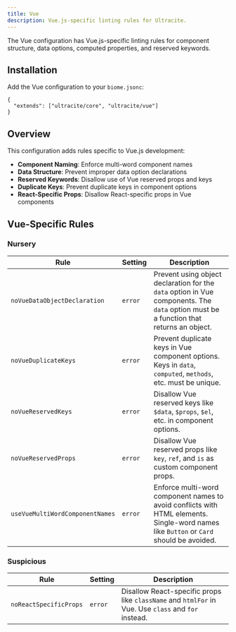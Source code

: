```yaml
---
title: Vue
description: Vue.js-specific linting rules for Ultracite.
---
```


The Vue configuration has Vue.js-specific linting rules for component structure, data options, computed properties, and reserved keywords.

## Installation

Add the Vue configuration to your `biome.jsonc`:

```jsonc title="biome.jsonc"
{
  "extends": ["ultracite/core", "ultracite/vue"]
}
```

## Overview

This configuration adds rules specific to Vue.js development:

- **Component Naming**: Enforce multi-word component names
- **Data Structure**: Prevent improper data option declarations
- **Reserved Keywords**: Disallow use of Vue reserved props and keys
- **Duplicate Keys**: Prevent duplicate keys in component options
- **React-Specific Props**: Disallow React-specific props in Vue components

## Vue-Specific Rules

### Nursery

| Rule | Setting | Description |
|------|---------|-------------|
| `noVueDataObjectDeclaration` | `error` | Prevent using object declaration for the `data` option in Vue components. The `data` option must be a function that returns an object. |
| `noVueDuplicateKeys` | `error` | Prevent duplicate keys in Vue component options. Keys in `data`, `computed`, `methods`, etc. must be unique. |
| `noVueReservedKeys` | `error` | Disallow Vue reserved keys like `$data`, `$props`, `$el`, etc. in component options. |
| `noVueReservedProps` | `error` | Disallow Vue reserved props like `key`, `ref`, and `is` as custom component props. |
| `useVueMultiWordComponentNames` | `error` | Enforce multi-word component names to avoid conflicts with HTML elements. Single-word names like `Button` or `Card` should be avoided. |

### Suspicious

| Rule | Setting | Description |
|------|---------|-------------|
| `noReactSpecificProps` | `error` | Disallow React-specific props like `className` and `htmlFor` in Vue. Use `class` and `for` instead. |
